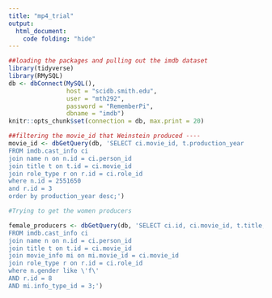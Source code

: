 ```yaml
---
title: "mp4_trial"
output: 
  html_document:
    code folding: "hide"
---
```


```r
##loading the packages and pulling out the imdb dataset
library(tidyverse)
library(RMySQL)
db <- dbConnect(MySQL(), 
                host = "scidb.smith.edu", 
                user = "mth292", 
                password = "RememberPi", 
                dbname = "imdb")
knitr::opts_chunk$set(connection = db, max.print = 20)
```

```r
##filtering the movie_id that Weinstein produced ----
movie_id <- dbGetQuery(db, 'SELECT ci.movie_id, t.production_year
FROM imdb.cast_info ci
join name n on n.id = ci.person_id
join title t on t.id = ci.movie_id
join role_type r on r.id = ci.role_id
where n.id = 2551650
and r.id = 3
order by production_year desc;')
```


```r
#Trying to get the women producers 

female_producers <- dbGetQuery(db, 'SELECT ci.id, ci.movie_id, t.title,  mi.info, t.production_year, n.name, n.gender, r.id
FROM imdb.cast_info ci
join name n on n.id = ci.person_id
join title t on t.id = ci.movie_id
join movie_info mi on mi.movie_id = ci.movie_id
join role_type r on r.id = ci.role_id
where n.gender like \'f\'
AND r.id = 8
AND mi.info_type_id = 3;')
```



